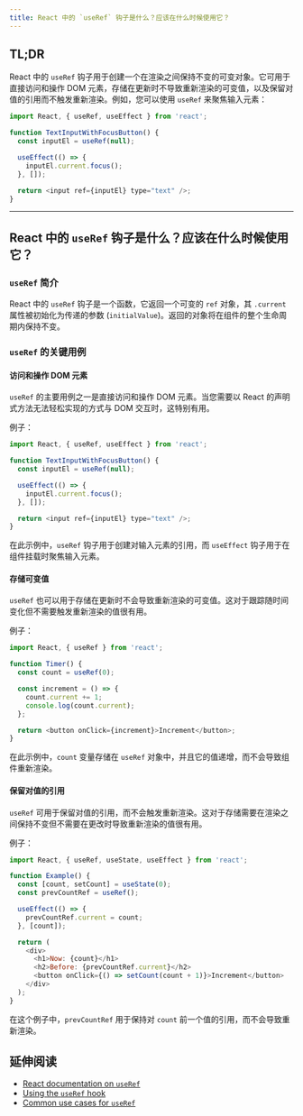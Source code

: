 ```yaml
---
title: React 中的 `useRef` 钩子是什么？应该在什么时候使用它？
---
```


## TL;DR

React 中的 `useRef` 钩子用于创建一个在渲染之间保持不变的可变对象。它可用于直接访问和操作 DOM 元素，存储在更新时不导致重新渲染的可变值，以及保留对值的引用而不触发重新渲染。例如，您可以使用 `useRef` 来聚焦输入元素：

```javascript
import React, { useRef, useEffect } from 'react';

function TextInputWithFocusButton() {
  const inputEl = useRef(null);

  useEffect(() => {
    inputEl.current.focus();
  }, []);

  return <input ref={inputEl} type="text" />;
}
```

***

## React 中的 `useRef` 钩子是什么？应该在什么时候使用它？

### `useRef` 简介

React 中的 `useRef` 钩子是一个函数，它返回一个可变的 `ref` 对象，其 `.current` 属性被初始化为传递的参数 (`initialValue`)。返回的对象将在组件的整个生命周期内保持不变。

### `useRef` 的关键用例

#### 访问和操作 DOM 元素

`useRef` 的主要用例之一是直接访问和操作 DOM 元素。当您需要以 React 的声明式方法无法轻松实现的方式与 DOM 交互时，这特别有用。

例子：

```javascript
import React, { useRef, useEffect } from 'react';

function TextInputWithFocusButton() {
  const inputEl = useRef(null);

  useEffect(() => {
    inputEl.current.focus();
  }, []);

  return <input ref={inputEl} type="text" />;
}
```

在此示例中，`useRef` 钩子用于创建对输入元素的引用，而 `useEffect` 钩子用于在组件挂载时聚焦输入元素。

#### 存储可变值

`useRef` 也可以用于存储在更新时不会导致重新渲染的可变值。这对于跟踪随时间变化但不需要触发重新渲染的值很有用。

例子：

```javascript
import React, { useRef } from 'react';

function Timer() {
  const count = useRef(0);

  const increment = () => {
    count.current += 1;
    console.log(count.current);
  };

  return <button onClick={increment}>Increment</button>;
}
```

在此示例中，`count` 变量存储在 `useRef` 对象中，并且它的值递增，而不会导致组件重新渲染。

#### 保留对值的引用

`useRef` 可用于保留对值的引用，而不会触发重新渲染。这对于存储需要在渲染之间保持不变但不需要在更改时导致重新渲染的值很有用。

例子：

```javascript
import React, { useRef, useState, useEffect } from 'react';

function Example() {
  const [count, setCount] = useState(0);
  const prevCountRef = useRef();

  useEffect(() => {
    prevCountRef.current = count;
  }, [count]);

  return (
    <div>
      <h1>Now: {count}</h1>
      <h2>Before: {prevCountRef.current}</h2>
      <button onClick={() => setCount(count + 1)}>Increment</button>
    </div>
  );
}
```

在这个例子中，`prevCountRef` 用于保持对 `count` 前一个值的引用，而不会导致重新渲染。

## 延伸阅读

* [React documentation on `useRef`](https://react.dev/reference/react/useRef)
* [Using the `useRef` hook](https://react.dev/learn/manipulating-the-dom-with-refs)
* [Common use cases for `useRef`](https://blog.logrocket.com/how-to-use-react-useref-hook/)
